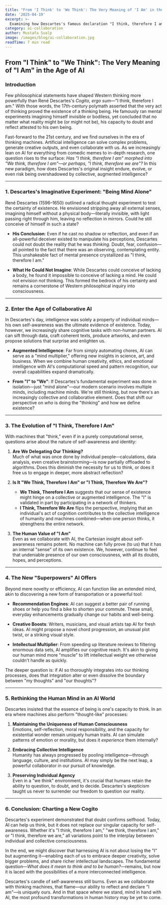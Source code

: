 ```yaml
---
title: "From 'I Think' to 'We Think': The Very Meaning of 'I Am' in the Age of AI"
date: '2025-04-19'
excerpt: >-
  Examining how Descartes's famous declaration "I think, therefore I am" evolves in an era where thinking is increasingly collaborative between humans and machines.
category: ai-collaboration
author: Mustafa Sualp
image: /images/blog/ai-collaboration.jpg
readTime: 7 min read
---
```


## From "I Think" to "We Think": The Very Meaning of "I Am" in the Age of AI

### Introduction

Few philosophical statements have shaped Western thinking more powerfully than René Descartes's *Cogito, ergo sum*—"I think, therefore I am." With those words, the 17th-century polymath asserted that the very act of thinking proved the existence of a thinking being. He famously ran mental experiments imagining himself invisible or bodiless, yet concluded that no matter what reality might be (or might not be), his capacity to doubt and reflect attested to his own being.

Fast-forward to the 21st century, and we find ourselves in the era of thinking machines. Artificial intelligence can solve complex problems, generate creative outputs, and even collaborate with us. As we increasingly lean on AI for everything from comedic memes to in-depth research, one question rises to the surface: *Has "I think, therefore I am" morphed into "We think, therefore I am"—or perhaps, "I think, therefore we are"?* In this new paradigm, how does Descartes's original insight endure, evolve, or even risk being overshadowed by collective, augmented intelligence?

---

### 1. Descartes's Imaginative Experiment: "Being Mind Alone"

René Descartes (1596–1650) outlined a radical thought experiment to test the certainty of existence. He envisioned stripping away all external senses, imagining himself without a physical body—literally invisible, with light passing right through him, leaving no reflection in mirrors. Could he still conceive of himself in such a state?

- **His Conclusion**: Even if he cast no shadow or reflection, and even if an all-powerful deceiver existed to manipulate his perceptions, Descartes could not doubt the reality that he was *thinking*. Doubt, fear, confusion—all pointed to the fact that there was an observing, contemplating entity. This unshakeable fact of mental presence crystallized as "I think, therefore I am."

- **What He Could Not Imagine**: While Descartes could conceive of lacking a body, he found it impossible to conceive of lacking a mind. He could not envision *not* thinking. This formed the bedrock of his certainty and remains a cornerstone of Western philosophical inquiry into consciousness.

---

### 2. Enter the Age of Collaborative AI

In Descartes's day, intelligence was solely a property of individual minds—his own self-awareness was the ultimate evidence of existence. Today, however, we increasingly share cognitive tasks with non-human partners. AI can sift through data, craft coherent texts, produce artworks, and even propose solutions that surprise and enlighten us.

- **Augmented Intelligence**: Far from simply automating chores, AI can serve as a "mind multiplier," offering new insights in science, art, and business. When we combine human creativity, ethics, and emotional intelligence with AI's computational speed and pattern recognition, our overall capabilities expand dramatically.

- **From "I" to "We"**: If Descartes's fundamental experiment was done in isolation—just "mind alone"—our modern scenario involves multiple minds, including machine minds. We're still thinking, but now there's an increasingly collective and collaborative element. Does that shift our perspective on *who* is doing the "thinking" and how we define existence?

---

### 3. The Evolution of "I Think, Therefore I Am"

With machines that "think," even if in a purely computational sense, questions arise about the nature of self-awareness and identity:

1. **Are We Delegating Our Thinking?**  
   Much of what was once done by individual people—calculations, data analysis, even creative brainstorming—is now partially offloaded to algorithms. Does this diminish the necessity for us to think, or does it free us to engage in deeper, more abstract reflection?

2. **Is It "We Think, Therefore I Am" or "I Think, Therefore We Are"?**  
   - **We Think, Therefore I Am** suggests that our sense of existence might hinge on a collective or augmented intelligence. The "I" is validated in part by participating in a network of thinkers.  
   - **I Think, Therefore We Are** flips the perspective, implying that an individual's act of cognition contributes to the collective intelligence of humanity and machines combined—when one person thinks, it strengthens the entire network.

3. **The Human Value of "I Am"**  
   Even as we collaborate with AI, the Cartesian insight about self-awareness remains potent. No machine can fully prove (to us) that it has an internal "sense" of its own existence. We, however, continue to feel that undeniable presence of our own consciousness, with all its doubts, hopes, and perceptions.

---

### 4. The New "Superpowers" AI Offers

Beyond mere novelty or efficiency, AI can function like an extended mind, akin to discovering a new form of transportation or a powerful tool:

- **Recommendation Engines**: AI can suggest a better pair of running shoes or help you find a bike to shorten your commute. These small, everyday enhancements gradually change our habits and well-being.

- **Creative Boosts**: Writers, musicians, and visual artists tap AI for fresh ideas. AI might propose a novel chord progression, an unusual plot twist, or a striking visual style.

- **Intellectual Multiplier**: From speeding up literature reviews to filtering enormous data sets, AI amplifies our cognitive reach. It's akin to giving our human mind more "muscle" to lift intellectual weight we otherwise couldn't handle as quickly.

The deeper question is: if AI so thoroughly integrates into our thinking processes, does that integration alter or even dissolve the boundary between "my thoughts" and "our thoughts"?

---

### 5. Rethinking the Human Mind in an AI World

Descartes insisted that the essence of being is one's capacity to think. In an era where machines also perform "thought-like" processes:

1. **Maintaining the Uniqueness of Human Consciousness**  
   Emotions, self-reflection, moral responsibility, and the capacity for existential wonder remain uniquely human traits. AI can simulate patterns of emotion or morality, but does it *experience* them internally?

2. **Embracing Collective Intelligence**  
   Humanity has always progressed by pooling intelligence—through language, culture, and institutions. AI may simply be the next leap, a powerful collaborator in our pursuit of knowledge.

3. **Preserving Individual Agency**  
   Even in a "we think" environment, it's crucial that humans retain the ability to question, to doubt, and to decide. Descartes's skepticism taught us never to surrender our freedom to question our reality.

---

### 6. Conclusion: Charting a New Cogito

Descartes's experiment demonstrated that doubt confirms selfhood. Today, AI can help us think, but it does not replace our singular capacity for self-awareness. Whether it's "I think, therefore I am," "we think, therefore I am," or "I think, therefore we are," all variations point to the interplay between individual and collective consciousness.

In the end, we might discover that harnessing AI is not about losing the "I" but augmenting it—enabling each of us to embrace deeper creativity, solve bigger problems, and share richer intellectual landscapes. The fundamental question—*What does it mean to think and to be human?*—remains, but now it is laced with the possibilities of a more interconnected intelligence.

Descartes's candle of self-awareness still burns. Even as we collaborate with thinking machines, that flame—our ability to reflect and declare "I am"—is uniquely ours. And in that space where we stand, mind in hand with AI, the most profound transformations in human history may be yet to come.
